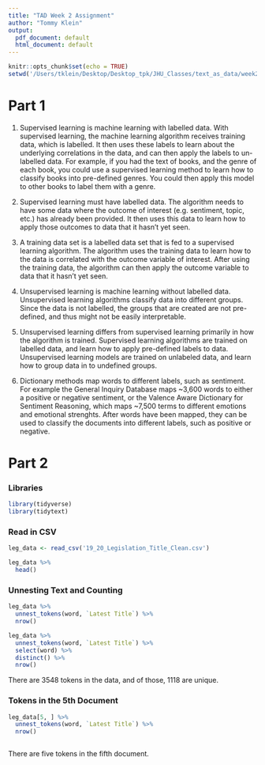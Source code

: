 ```yaml
---
title: "TAD Week 2 Assignment"
author: "Tommy Klein"
output:
  pdf_document: default
  html_document: default
---
```


```r
knitr::opts_chunk$set(echo = TRUE)
setwd('/Users/tklein/Desktop/Desktop_tpk/JHU_Classes/text_as_data/week2/')
```



# Part 1

1. Supervised learning is machine learning with labelled data. With supervised learning, the machine learning algorithm receives training data, which is labelled. It then uses these labels to learn about the underlying correlations in the data, and can then apply the labels to un-labelled data. For example, if you had the text of books, and the genre of each book, you could use a supervised learning method to learn how to classify books into pre-defined genres. You could then apply this model to other books to label them with a genre. 

  1. Supervised learning must have labelled data. The algorithm needs to have some data where the outcome of interest (e.g. sentiment, topic, etc.) has already been provided. It then uses this data to learn how to apply those outcomes to data that it hasn't yet seen. 
  
  2. A training data set is a labelled data set that is fed to a supervised learning algorithm. The algorithm uses the training data to learn how to the data is correlated with the outcome variable of interest. After using the training data, the algorithm can then apply the outcome variable to data that it hasn't yet seen. 
  

2. Unsupervised learning is machine learning without labelled data. Unsupervised learning algorithms classify data into different groups. Since the data is not labelled, the groups that are created are not pre-defined, and thus might not be easily interpretable. 

  1. Unsupervised learning differs from supervised learning primarily in how the algorithm is trained. Supervised learning algorithms are trained on labelled data, and learn how to apply pre-defined labels to data. Unsupervised learning models are trained on unlabeled data, and learn how to group data in to undefined groups. 
  
  
3. Dictionary methods map words to different labels, such as sentiment. For example the General Inquiry Database maps ~3,600 words to either a positive or negative sentiment, or the Valence Aware Dictionary for Sentiment Reasoning, which maps ~7,500 terms to different emotions and emotional strenghts. After words have been mapped, they can be used to classify the documents into different labels, such as positive or negative. 
  
  
  
# Part 2

### Libraries
```r

library(tidyverse)
library(tidytext)

```



### Read in CSV

```r

leg_data <- read_csv('19_20_Legislation_Title_Clean.csv')

leg_data %>% 
  head()

```

  
  
### Unnesting Text and Counting

```r


leg_data %>% 
  unnest_tokens(word, `Latest Title`) %>% 
  nrow()

leg_data %>% 
  unnest_tokens(word, `Latest Title`) %>% 
  select(word) %>% 
  distinct() %>% 
  nrow()

```

  
  
  
There are 3548 tokens in the data, and of those, 1118 are unique. 
  


### Tokens in the 5th Document

```r

leg_data[5, ] %>% 
  unnest_tokens(word, `Latest Title`) %>% 
  nrow()



```


There are five tokens in the fifth document. 
  
  